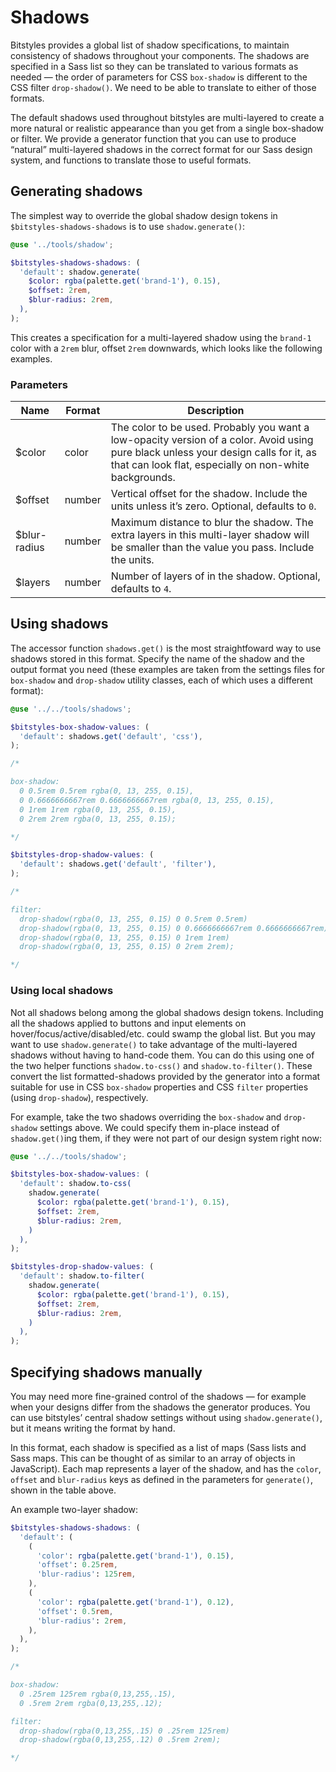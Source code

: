
<Meta title="Design Tokens/Shadows" />

# Shadows

Bitstyles provides a global list of shadow specifications, to maintain consistency of shadows throughout your components. The shadows are specified in a Sass list so they can be translated to various formats as needed — the order of parameters for CSS `box-shadow` is different to the CSS filter `drop-shadow()`. We need to be able to translate to either of those formats.

The default shadows used throughout bitstyles are multi-layered to create a more natural or realistic appearance than you get from a single box-shadow or filter. We provide a generator function that you can use to produce “natural” multi-layered shadows in the correct format for our Sass design system, and functions to translate those to useful formats.

## Generating shadows

The simplest way to override the global shadow design tokens in `$bitstyles-shadows-shadows` is to use `shadow.generate()`:

```scss
@use '../tools/shadow';

$bitstyles-shadows-shadows: (
  'default': shadow.generate(
    $color: rgba(palette.get('brand-1'), 0.15),
    $offset: 2rem,
    $blur-radius: 2rem,
  ),
);
```

This creates a specification for a multi-layered shadow using the `brand-1` color with a `2rem` blur, offset `2rem` downwards, which looks like the following examples.

<Canvas>
  <Story id="utilities-shadow--u-shadow-default" />
  <Story id="utilities-drop-shadow--u-drop-shadow-default" />
</Canvas>

### Parameters

|Name|Format|Description|
|--|--|--|
|$color|color|The color to be used. Probably you want a low-opacity version of a color. Avoid using pure black unless your design calls for it, as that can look flat, especially on non-white backgrounds.|
|$offset|number|Vertical offset for the shadow. Include the units unless it’s zero. Optional, defaults to `0`.|
|$blur-radius|number|Maximum distance to blur the shadow. The extra layers in this multi-layer shadow will be smaller than the value you pass. Include the units.|
|$layers|number|Number of layers of in the shadow. Optional, defaults to `4`.|

## Using shadows

The accessor function `shadows.get()` is the most straightfoward way to use shadows stored in this format. Specify the name of the shadow and the output format you need (these examples are taken from the settings files for `box-shadow` and `drop-shadow` utility classes, each of which uses a different format):

```scss
@use '../../tools/shadows';

$bitstyles-box-shadow-values: (
  'default': shadows.get('default', 'css'),
);

/*

box-shadow:
  0 0.5rem 0.5rem rgba(0, 13, 255, 0.15),
  0 0.6666666667rem 0.6666666667rem rgba(0, 13, 255, 0.15),
  0 1rem 1rem rgba(0, 13, 255, 0.15),
  0 2rem 2rem rgba(0, 13, 255, 0.15);

*/

$bitstyles-drop-shadow-values: (
  'default': shadows.get('default', 'filter'),
);

/*

filter:
  drop-shadow(rgba(0, 13, 255, 0.15) 0 0.5rem 0.5rem)
  drop-shadow(rgba(0, 13, 255, 0.15) 0 0.6666666667rem 0.6666666667rem)
  drop-shadow(rgba(0, 13, 255, 0.15) 0 1rem 1rem)
  drop-shadow(rgba(0, 13, 255, 0.15) 0 2rem 2rem);

*/
```

### Using local shadows

Not all shadows belong among the global shadows design tokens. Including all the shadows applied to buttons and input elements on hover/focus/active/disabled/etc. could swamp the global list. But you may want to use `shadow.generate()` to take advantage of the multi-layered shadows without having to hand-code them. You can do this using one of the two helper functions `shadow.to-css()` and `shadow.to-filter()`. These convert the list formatted-shadows provided by the generator into a format suitable for use in CSS `box-shadow` properties and CSS `filter` properties (using `drop-shadow`), respectively.

For example, take the two shadows overriding the `box-shadow` and `drop-shadow` settings above. We could specify them in-place instead of `shadow.get()`ing them, if they were not part of our design system right now:

```scss
@use '../../tools/shadow';

$bitstyles-box-shadow-values: (
  'default': shadow.to-css(
    shadow.generate(
      $color: rgba(palette.get('brand-1'), 0.15),
      $offset: 2rem,
      $blur-radius: 2rem,
    )
  ),
);

$bitstyles-drop-shadow-values: (
  'default': shadow.to-filter(
    shadow.generate(
      $color: rgba(palette.get('brand-1'), 0.15),
      $offset: 2rem,
      $blur-radius: 2rem,
    )
  ),
);

```

## Specifying shadows manually

You may need more fine-grained control of the shadows — for example when your designs differ from the shadows the generator produces. You can use bitstyles’ central shadow settings without using `shadow.generate()`, but it means writing the format by hand.

In this format, each shadow is specified as a list of maps (Sass lists and Sass maps. This can be thought of as similar to an array of objects in JavaScript). Each map represents a layer of the shadow, and has the `color`, `offset` and `blur-radius` keys as defined in the parameters for `generate()`, shown in the table above.

An example two-layer shadow:

```scss
$bitstyles-shadows-shadows: (
  'default': (
    (
      'color': rgba(palette.get('brand-1'), 0.15),
      'offset': 0.25rem,
      'blur-radius': 125rem,
    ),
    (
      'color': rgba(palette.get('brand-1'), 0.12),
      'offset': 0.5rem,
      'blur-radius': 2rem,
    ),
  ),
);

/*

box-shadow:
  0 .25rem 125rem rgba(0,13,255,.15),
  0 .5rem 2rem rgba(0,13,255,.12);

filter:
  drop-shadow(rgba(0,13,255,.15) 0 .25rem 125rem)
  drop-shadow(rgba(0,13,255,.12) 0 .5rem 2rem);

*/
```
